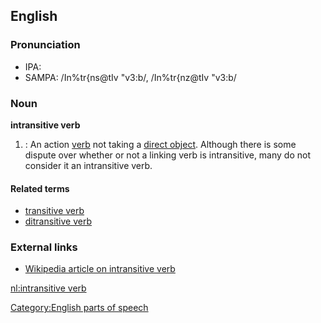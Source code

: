 ==English==
===Pronunciation===
*IPA: {{IPA|/ɪnˌtrænsətɪv ˈvɜːb/, /ɪnˌtrænzətɪv ˈvɜːb/}}
*SAMPA: /In%tr{ns@tIv "v3:b/, /In%tr{nz@tIv "v3:b/

===Noun===
'''intransitive verb'''

#{{grammar}}: An action [[verb]] not taking a [[direct object]]. Although there is some dispute over whether or not a linking verb is intransitive, many do not consider it an intransitive verb.

====Related terms====
*[[transitive verb]]
*[[ditransitive verb]]

===External links===
*[[w:intransitive verb|Wikipedia article on intransitive verb]]

[[Category:English parts of speech]]

[[nl:intransitive verb]]
